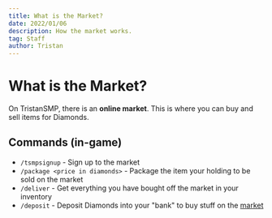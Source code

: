 ```yaml
---
title: What is the Market?
date: 2022/01/06
description: How the market works.
tag: Staff
author: Tristan
---
```


# What is the Market?

On TristanSMP, there is an **online market**. This is where you can buy and sell items for Diamonds.

## Commands (in-game)

- `/tsmpsignup` - Sign up to the market
- `/package <price in diamonds>` - Package the item your holding to be sold on the market
- `/deliver` - Get everything you have bought off the market in your inventory
- `/deposit` - Deposit Diamonds into your "bank" to buy stuff on the [market](https://tristansmp.com/markets)
